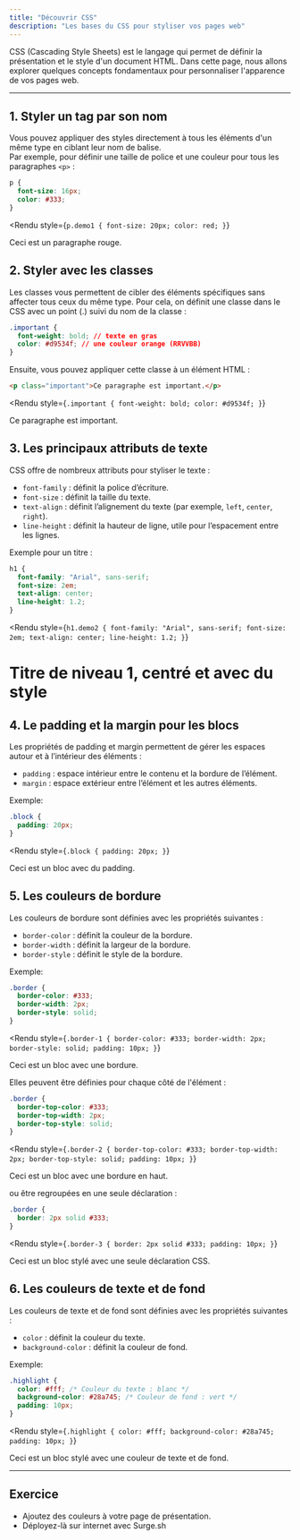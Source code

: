```yaml
---
title: "Découvrir CSS"
description: "Les bases du CSS pour styliser vos pages web"
---
```



CSS (Cascading Style Sheets) est le langage qui permet de définir la présentation et le style d'un document HTML. Dans cette page, nous allons explorer quelques concepts fondamentaux pour personnaliser l'apparence de vos pages web.

---

## 1. Styler un tag par son nom

Vous pouvez appliquer des styles directement à tous les éléments d'un même type en ciblant leur nom de balise.  
Par exemple, pour définir une taille de police et une couleur pour tous les paragraphes `<p>` :

```css
p {
  font-size: 16px;
  color: #333;
}
```

<Rendu
  style={`
  p.demo1 {
    font-size: 20px;
    color: red;
  }
`}
>
  <p class="demo1">Ceci est un paragraphe rouge.</p>
</Rendu>

## 2. Styler avec les classes

Les classes vous permettent de cibler des éléments spécifiques sans affecter tous ceux du même type.
Pour cela, on définit une classe dans le CSS avec un point (.) suivi du nom de la classe :

```css
.important {
  font-weight: bold; // texte en gras
  color: #d9534f; // une couleur orange (RRVVBB)
}
```

Ensuite, vous pouvez appliquer cette classe à un élément HTML :

```html
<p class="important">Ce paragraphe est important.</p>
```

<Rendu
  style={`
  .important {
    font-weight: bold;
    color: #d9534f;
  }
`}
>
  <p class="important">Ce paragraphe est important.</p>
</Rendu>

## 3. Les principaux attributs de texte

CSS offre de nombreux attributs pour styliser le texte :

- `font-family` : définit la police d’écriture.
- `font-size` : définit la taille du texte.
- `text-align` : définit l’alignement du texte (par exemple, `left`, `center`, `right`).
- `line-height` : définit la hauteur de ligne, utile pour l’espacement entre les lignes.

Exemple pour un titre :

```css
h1 {
  font-family: "Arial", sans-serif;
  font-size: 2em;
  text-align: center;
  line-height: 1.2;
}
```

<Rendu
  style={`
  h1.demo2 {
    font-family: "Arial", sans-serif;
    font-size: 2em;
    text-align: center;
    line-height: 1.2;
  }
`}
>
  <h1 class="demo2">Titre de niveau 1, centré et avec du style</h1>
</Rendu>

## 4. Le padding et la margin pour les blocs

Les propriétés de padding et margin permettent de gérer les espaces autour et à l’intérieur des éléments :

- `padding` : espace intérieur entre le contenu et la bordure de l’élément.
- `margin` : espace extérieur entre l’élément et les autres éléments.

Exemple:

```css
.block {
  padding: 20px;
}
```

<Rendu
  style={`
  .block {
    padding: 20px;
  }
`}
>
  <div class="block">
    <p>Ceci est un bloc avec du padding.</p>
  </div>
</Rendu>

## 5. Les couleurs de bordure

Les couleurs de bordure sont définies avec les propriétés suivantes :

- `border-color` : définit la couleur de la bordure.
- `border-width` : définit la largeur de la bordure.
- `border-style` : définit le style de la bordure.

Exemple:

```css
.border {
  border-color: #333;
  border-width: 2px;
  border-style: solid;
}
```

<Rendu
  style={`
  .border-1 {
    border-color: #333;
    border-width: 2px;
    border-style: solid;
    padding: 10px;
  }
`}
>
  <div class="border-1">
    <p>Ceci est un bloc avec une bordure.</p>
  </div>
</Rendu>

Elles peuvent être définies pour chaque côté de l'élément :

```css
.border {
  border-top-color: #333;
  border-top-width: 2px;
  border-top-style: solid;
}
```

<Rendu
  style={`
  .border-2 {
    border-top-color: #333;
    border-top-width: 2px;
    border-top-style: solid;
    padding: 10px;
  }
`}
>
  <div class="border-2">
    <p>Ceci est un bloc avec une bordure en haut.</p>
  </div>
</Rendu>

ou être regroupées en une seule déclaration :

```css
.border {
  border: 2px solid #333;
}
```

<Rendu
  style={`
  .border-3 {
    border: 2px solid #333;
    padding: 10px;
  }
`}
>
  <div class="border-3">
    <p>Ceci est un bloc stylé avec une seule déclaration CSS.</p>
  </div>
</Rendu>

## 6. Les couleurs de texte et de fond

Les couleurs de texte et de fond sont définies avec les propriétés suivantes :

- `color` : définit la couleur du texte.
- `background-color` : définit la couleur de fond.

Exemple:

```css
.highlight {
  color: #fff; /* Couleur du texte : blanc */
  background-color: #28a745; /* Couleur de fond : vert */
  padding: 10px;
}
```

<Rendu
  style={`
  .highlight {
    color: #fff;
    background-color: #28a745;
    padding: 10px;
  }
`}
>
  <div class="highlight">
    <p>Ceci est un bloc stylé avec une couleur de texte et de fond.</p>
  </div>
</Rendu>

---

## Exercice

- Ajoutez des couleurs à votre page de présentation.
- Déployez-là sur internet avec Surge.sh
